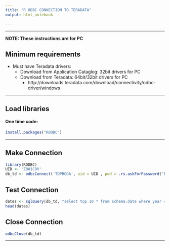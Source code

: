 ---
title: "R ODBC CONNECTION TO TERADATA"
output: html_notebook

---

----

**NOTE: These instructions are for PC**

## Minimum requirements
 - Must have Teradata drivers: 
    - Download from Application Cataglog: 32bit drivers for PC
    - Download from Teradata: 64bit/32bit drivers for PC
        - http://downloads.teradata.com/download/connectivity/odbc-driver/windows

-----

## Load libraries

#### One time code:
```{r}
install.packages("RODBC")
```

-----

## Make Connection

```{r}
library(RODBC)
UID <- 'Z001C9V'
db_td <- odbcConnect('TDPRODA', uid = UID , pwd = .rs.askForPassword("Password:"))

```

## Test Connection

```{r}
dates <- sqlQuery(db_td, "select top 10 * from schema.date where year = 2017 order by greg_d")
head(dates)
```

## Close Connection

```{r}
odbcClose(db_td)
```

-----

